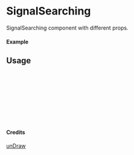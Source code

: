 
<Meta of={SignalSearching} title="unDraw/SignalSearching" />

# SignalSearching

SignalSearching component with different props.

#### Example

<Canvas of={SignalSearching.Primary} />

## Usage

```ts
import { SignalSearching } from "yadl-ui";

const Example = () => {
  return (
      <SignalSearching />
  );
};

export default Example;
```

#### Credits
[unDraw](https://undraw.co/illustrations)
